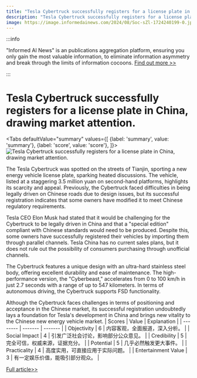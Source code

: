 ```yaml
---
title: "Tesla Cybertruck successfully registers for a license plate in China, drawing market attention."
description: "Tesla Cybertruck successfully registers for a license plate in China, drawing market attention."
image: https://image.informedainews.com/2024/08/Soc-sZl-1724240199-0.jpg
---
```



:::info

"Informed AI News" is an publications aggregation platform, ensuring you only gain the most valuable information, to eliminate information asymmetry and break through the limits of information cocoons.  [Find out more >>](/)

:::

# Tesla Cybertruck successfully registers for a license plate in China, drawing market attention.


<Tabs
	defaultValue="summary"
	values={[
	{label: 'summary', value: 'summary'},
	{label: 'score', value: 'score'},
]}>
<TabItem value="summary">
<img
  src="https://image.informedainews.com/2024/08/Soc-sZl-1724240199-0.jpg"
  alt="Tesla Cybertruck successfully registers for a license plate in China, drawing market attention."
/>



The Tesla Cybertruck was spotted on the streets of Tianjin, sporting a new energy vehicle license plate, sparking heated discussions. The vehicle, listed at a staggering 3.5 million yuan on second-hand platforms, highlights its scarcity and appeal. Previously, the Cybertruck faced difficulties in being legally driven on Chinese roads due to design issues, but its successful registration indicates that some owners have modified it to meet Chinese regulatory requirements.

Tesla CEO Elon Musk had stated that it would be challenging for the Cybertruck to be legally driven in China and that a "special edition" compliant with Chinese standards would need to be produced. Despite this, some owners have successfully registered their vehicles by importing them through parallel channels. Tesla China has no current sales plans, but it does not rule out the possibility of consumers purchasing through unofficial channels.

The Cybertruck features a unique design with an ultra-hard stainless steel body, offering excellent durability and ease of maintenance. The high-performance version, the "Cyberbeast," accelerates from 0 to 100 km/h in just 2.7 seconds with a range of up to 547 kilometers. In terms of autonomous driving, the Cybertruck supports FSD functionality.

Although the Cybertruck faces challenges in terms of positioning and acceptance in the Chinese market, its successful registration undoubtedly lays a foundation for Tesla's development in China and brings new vitality to the Chinese new energy vehicle market.
</TabItem>
<TabItem value="score">
	| Scores     | Value   | Explanation |
	| -------- | ------- | ------- |
	| Objectivity  | 6    | 内容客观，全面报道，深入分析。    |
	| Social Impact | 4     | 引发广泛社会讨论，影响部分公众意见。    |
	| Credibility    | 5    | 完全可信，权威来源，证据充分。    |
	| Potential    | 5    | 几乎必然触发更大事件。    |
	| Practicality    | 4    | 高度实用，可直接应用于实际问题。    |
	| Entertainment Value    | 3    | 有一定娱乐价值，能吸引部分观众。    |
</TabItem>
</Tabs>

[Full article>>](https://www.36kr.com/p/2912992526343046)
